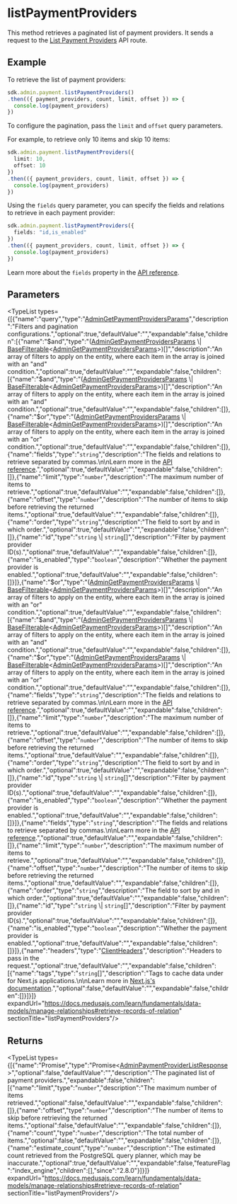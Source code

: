 
# listPaymentProviders

This method retrieves a paginated list of payment providers. It sends a request to the 
[List Payment Providers](https://docs.medusajs.com/api/admin#payments\_getpaymentspaymentproviders) API route.

## Example

To retrieve the list of payment providers:

```ts
sdk.admin.payment.listPaymentProviders()
.then(({ payment_providers, count, limit, offset }) => {
  console.log(payment_providers)
})
```

To configure the pagination, pass the `limit` and `offset` query parameters.

For example, to retrieve only 10 items and skip 10 items:

```ts
sdk.admin.payment.listPaymentProviders({
  limit: 10,
  offset: 10
})
.then(({ payment_providers, count, limit, offset }) => {
  console.log(payment_providers)
})
```

Using the `fields` query parameter, you can specify the fields and relations to retrieve
in each payment provider:

```ts
sdk.admin.payment.listPaymentProviders({
  fields: "id,is_enabled"
})
.then(({ payment_providers, count, limit, offset }) => {
  console.log(payment_providers)
})
```

Learn more about the `fields` property in the [API reference](https://docs.medusajs.com/api/store#select-fields-and-relations).

## Parameters

<TypeList types={[{"name":"query","type":"[AdminGetPaymentProvidersParams](../../../../../types/HttpTypes/interfaces/types.HttpTypes.AdminGetPaymentProvidersParams/page.mdx)","description":"Filters and pagination configurations.","optional":true,"defaultValue":"","expandable":false,"children":[{"name":"$and","type":"([AdminGetPaymentProvidersParams](../../../../../types/HttpTypes/interfaces/types.HttpTypes.AdminGetPaymentProvidersParams/page.mdx) \\| [BaseFilterable](../../../../../types/DAL/interfaces/types.DAL.BaseFilterable/page.mdx)&#60;[AdminGetPaymentProvidersParams](../../../../../types/HttpTypes/interfaces/types.HttpTypes.AdminGetPaymentProvidersParams/page.mdx)&#62;)[]","description":"An array of filters to apply on the entity, where each item in the array is joined with an \"and\" condition.","optional":true,"defaultValue":"","expandable":false,"children":[{"name":"$and","type":"([AdminGetPaymentProvidersParams](../../../../../types/HttpTypes/interfaces/types.HttpTypes.AdminGetPaymentProvidersParams/page.mdx) \\| [BaseFilterable](../../../../../types/DAL/interfaces/types.DAL.BaseFilterable/page.mdx)&#60;[AdminGetPaymentProvidersParams](../../../../../types/HttpTypes/interfaces/types.HttpTypes.AdminGetPaymentProvidersParams/page.mdx)&#62;)[]","description":"An array of filters to apply on the entity, where each item in the array is joined with an \"and\" condition.","optional":true,"defaultValue":"","expandable":false,"children":[]},{"name":"$or","type":"([AdminGetPaymentProvidersParams](../../../../../types/HttpTypes/interfaces/types.HttpTypes.AdminGetPaymentProvidersParams/page.mdx) \\| [BaseFilterable](../../../../../types/DAL/interfaces/types.DAL.BaseFilterable/page.mdx)&#60;[AdminGetPaymentProvidersParams](../../../../../types/HttpTypes/interfaces/types.HttpTypes.AdminGetPaymentProvidersParams/page.mdx)&#62;)[]","description":"An array of filters to apply on the entity, where each item in the array is joined with an \"or\" condition.","optional":true,"defaultValue":"","expandable":false,"children":[]},{"name":"fields","type":"`string`","description":"The fields and relations to retrieve separated by commas.\n\nLearn more in the [API reference](https://docs.medusajs.com/api/store#select-fields-and-relations).","optional":true,"defaultValue":"","expandable":false,"children":[]},{"name":"limit","type":"`number`","description":"The maximum number of items to retrieve.","optional":true,"defaultValue":"","expandable":false,"children":[]},{"name":"offset","type":"`number`","description":"The number of items to skip before retrieving the returned items.","optional":true,"defaultValue":"","expandable":false,"children":[]},{"name":"order","type":"`string`","description":"The field to sort by and in which order.","optional":true,"defaultValue":"","expandable":false,"children":[]},{"name":"id","type":"`string` \\| `string`[]","description":"Filter by payment provider ID(s).","optional":true,"defaultValue":"","expandable":false,"children":[]},{"name":"is_enabled","type":"`boolean`","description":"Whether the payment provider is enabled.","optional":true,"defaultValue":"","expandable":false,"children":[]}]},{"name":"$or","type":"([AdminGetPaymentProvidersParams](../../../../../types/HttpTypes/interfaces/types.HttpTypes.AdminGetPaymentProvidersParams/page.mdx) \\| [BaseFilterable](../../../../../types/DAL/interfaces/types.DAL.BaseFilterable/page.mdx)&#60;[AdminGetPaymentProvidersParams](../../../../../types/HttpTypes/interfaces/types.HttpTypes.AdminGetPaymentProvidersParams/page.mdx)&#62;)[]","description":"An array of filters to apply on the entity, where each item in the array is joined with an \"or\" condition.","optional":true,"defaultValue":"","expandable":false,"children":[{"name":"$and","type":"([AdminGetPaymentProvidersParams](../../../../../types/HttpTypes/interfaces/types.HttpTypes.AdminGetPaymentProvidersParams/page.mdx) \\| [BaseFilterable](../../../../../types/DAL/interfaces/types.DAL.BaseFilterable/page.mdx)&#60;[AdminGetPaymentProvidersParams](../../../../../types/HttpTypes/interfaces/types.HttpTypes.AdminGetPaymentProvidersParams/page.mdx)&#62;)[]","description":"An array of filters to apply on the entity, where each item in the array is joined with an \"and\" condition.","optional":true,"defaultValue":"","expandable":false,"children":[]},{"name":"$or","type":"([AdminGetPaymentProvidersParams](../../../../../types/HttpTypes/interfaces/types.HttpTypes.AdminGetPaymentProvidersParams/page.mdx) \\| [BaseFilterable](../../../../../types/DAL/interfaces/types.DAL.BaseFilterable/page.mdx)&#60;[AdminGetPaymentProvidersParams](../../../../../types/HttpTypes/interfaces/types.HttpTypes.AdminGetPaymentProvidersParams/page.mdx)&#62;)[]","description":"An array of filters to apply on the entity, where each item in the array is joined with an \"or\" condition.","optional":true,"defaultValue":"","expandable":false,"children":[]},{"name":"fields","type":"`string`","description":"The fields and relations to retrieve separated by commas.\n\nLearn more in the [API reference](https://docs.medusajs.com/api/store#select-fields-and-relations).","optional":true,"defaultValue":"","expandable":false,"children":[]},{"name":"limit","type":"`number`","description":"The maximum number of items to retrieve.","optional":true,"defaultValue":"","expandable":false,"children":[]},{"name":"offset","type":"`number`","description":"The number of items to skip before retrieving the returned items.","optional":true,"defaultValue":"","expandable":false,"children":[]},{"name":"order","type":"`string`","description":"The field to sort by and in which order.","optional":true,"defaultValue":"","expandable":false,"children":[]},{"name":"id","type":"`string` \\| `string`[]","description":"Filter by payment provider ID(s).","optional":true,"defaultValue":"","expandable":false,"children":[]},{"name":"is_enabled","type":"`boolean`","description":"Whether the payment provider is enabled.","optional":true,"defaultValue":"","expandable":false,"children":[]}]},{"name":"fields","type":"`string`","description":"The fields and relations to retrieve separated by commas.\n\nLearn more in the [API reference](https://docs.medusajs.com/api/store#select-fields-and-relations).","optional":true,"defaultValue":"","expandable":false,"children":[]},{"name":"limit","type":"`number`","description":"The maximum number of items to retrieve.","optional":true,"defaultValue":"","expandable":false,"children":[]},{"name":"offset","type":"`number`","description":"The number of items to skip before retrieving the returned items.","optional":true,"defaultValue":"","expandable":false,"children":[]},{"name":"order","type":"`string`","description":"The field to sort by and in which order.","optional":true,"defaultValue":"","expandable":false,"children":[]},{"name":"id","type":"`string` \\| `string`[]","description":"Filter by payment provider ID(s).","optional":true,"defaultValue":"","expandable":false,"children":[]},{"name":"is_enabled","type":"`boolean`","description":"Whether the payment provider is enabled.","optional":true,"defaultValue":"","expandable":false,"children":[]}]},{"name":"headers","type":"[ClientHeaders](../../../types/js_sdk.admin.ClientHeaders/page.mdx)","description":"Headers to pass in the request.","optional":true,"defaultValue":"","expandable":false,"children":[{"name":"tags","type":"`string`[]","description":"Tags to cache data under for Next.js applications.\n\nLearn more in [Next.js's documentation](https://nextjs.org/docs/app/building-your-application/caching#fetch-optionsnexttags-and-revalidatetag).","optional":false,"defaultValue":"","expandable":false,"children":[]}]}]} expandUrl="https://docs.medusajs.com/learn/fundamentals/data-models/manage-relationships#retrieve-records-of-relation" sectionTitle="listPaymentProviders"/>

## Returns

<TypeList types={[{"name":"Promise","type":"Promise&#60;[AdminPaymentProviderListResponse](../../../../../types/HttpTypes/types/types.HttpTypes.AdminPaymentProviderListResponse/page.mdx)&#62;","optional":false,"defaultValue":"","description":"The paginated list of payment providers.","expandable":false,"children":[{"name":"limit","type":"`number`","description":"The maximum number of items retrieved.","optional":false,"defaultValue":"","expandable":false,"children":[]},{"name":"offset","type":"`number`","description":"The number of items to skip before retrieving the returned items.","optional":false,"defaultValue":"","expandable":false,"children":[]},{"name":"count","type":"`number`","description":"The total number of items.","optional":false,"defaultValue":"","expandable":false,"children":[]},{"name":"estimate_count","type":"`number`","description":"The estimated count retrieved from the PostgreSQL query planner, which may be inaccurate.","optional":true,"defaultValue":"","expandable":false,"featureFlag":"index_engine","children":[],"since":"2.8.0"}]}]} expandUrl="https://docs.medusajs.com/learn/fundamentals/data-models/manage-relationships#retrieve-records-of-relation" sectionTitle="listPaymentProviders"/>
